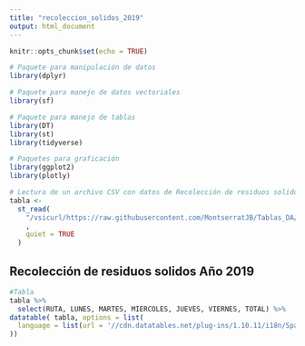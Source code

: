 ```yaml
---
title: "recoleccion_solidos_2019"
output: html_document
---
```


```r
knitr::opts_chunk$set(echo = TRUE)
```

```r
# Paquete para manipulación de datos
library(dplyr)

# Paquete para manejo de datos vectoriales
library(sf)

# Paquete para manejo de tablas
library(DT)
library(st)
library(tidyverse)

# Paquetes para graficación
library(ggplot2)
library(plotly)
```




```r

# Lectura de un archivo CSV con datos de Recolección de residuos solidos 2019
tabla <-
  st_read(
    "/vsicurl/https://raw.githubusercontent.com/MontserratJB/Tablas_DA/master/recoleccion_solidos_2019.csv"
    ,
    quiet = TRUE
  )
```

## Recolección de residuos solidos Año 2019

```r
#Tabla
tabla %>%
  select(RUTA, LUNES, MARTES, MIERCOLES, JUEVES, VIERNES, TOTAL) %>%
datatable( tabla, options = list(
  language = list(url = '//cdn.datatables.net/plug-ins/1.10.11/i18n/Spanish.json')
))

```

